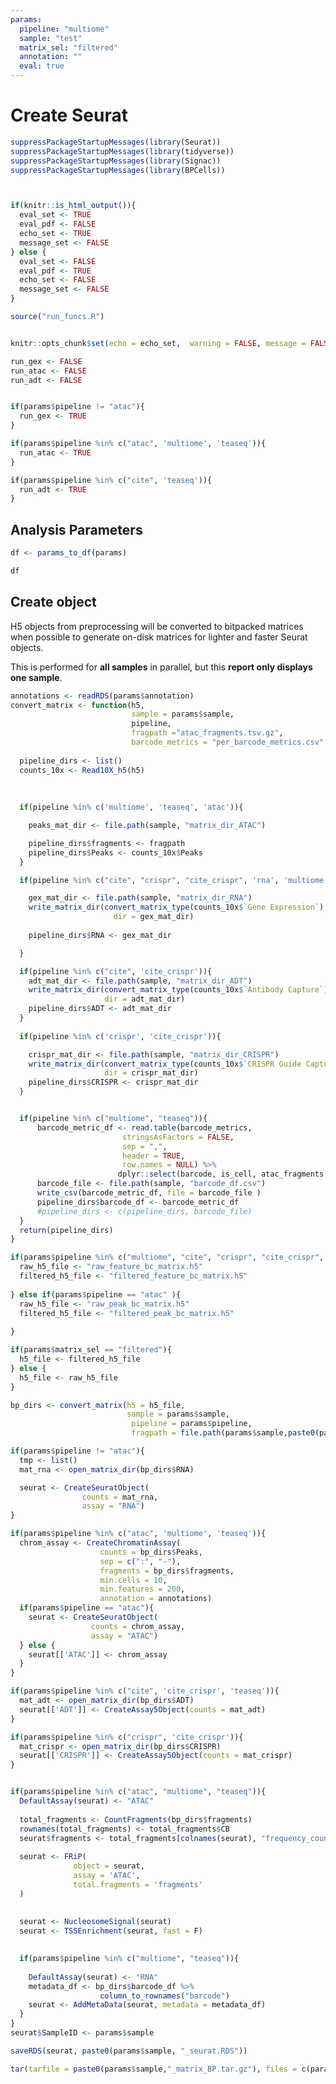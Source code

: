 ```yaml
---
params:
  pipeline: "multiome"
  sample: "test"
  matrix_sel: "filtered"
  annotation: ""
  eval: true
---
```


# Create Seurat
```r

suppressPackageStartupMessages(library(Seurat))
suppressPackageStartupMessages(library(tidyverse))
suppressPackageStartupMessages(library(Signac))
suppressPackageStartupMessages(library(BPCells))



if(knitr::is_html_output()){
  eval_set <- TRUE
  eval_pdf <- FALSE
  echo_set <- TRUE
  message_set <- FALSE
} else {
  eval_set <- FALSE
  eval_pdf <- TRUE
  echo_set <- FALSE
  message_set <- FALSE
}

source("run_funcs.R")


knitr::opts_chunk$set(echo = echo_set,  warning = FALSE, message = FALSE, fig.align = "center", eval = params$eval, fig.width=9)
```


```r

run_gex <- FALSE
run_atac <- FALSE
run_adt <- FALSE


if(params$pipeline != "atac"){
  run_gex <- TRUE
}

if(params$pipeline %in% c("atac", 'multiome', 'teaseq')){
  run_atac <- TRUE
}

if(params$pipeline %in% c("cite", 'teaseq')){
  run_adt <- TRUE
}

```

## Analysis Parameters
```r

df <- params_to_df(params)

df
```



## Create object
H5 objects from preprocessing will be converted to bitpacked matrices when possible to generate on-disk matrices for lighter and faster Seurat objects.

This is performed for **all samples** in parallel, but this **report only displays one sample**. 


```r

annotations <- readRDS(params$annotation)
convert_matrix <- function(h5,
                           sample = params$sample,
                           pipeline, 
                           fragpath ="atac_fragments.tsv.gz", 
                           barcode_metrics = "per_barcode_metrics.csv" ){
  
  pipeline_dirs <- list()
  counts_10x <- Read10X_h5(h5)
  
  
  
  if(pipeline %in% c('multiome', 'teaseq', 'atac')){

    peaks_mat_dir <- file.path(sample, "matrix_dir_ATAC")

    pipeline_dirs$fragments <- fragpath
    pipeline_dirs$Peaks <- counts_10x$Peaks
  }

  if(pipeline %in% c("cite", "crispr", "cite_crispr", 'rna', 'multiome', 'teaseq')){

    gex_mat_dir <- file.path(sample, "matrix_dir_RNA")
    write_matrix_dir(convert_matrix_type(counts_10x$`Gene Expression`), 
                       dir = gex_mat_dir)
    
    pipeline_dirs$RNA <- gex_mat_dir

  }

  if(pipeline %in% c("cite", 'cite_crispr')){
    adt_mat_dir <- file.path(sample, "matrix_dir_ADT")
    write_matrix_dir(convert_matrix_type(counts_10x$`Antibody Capture`), 
                     dir = adt_mat_dir)
    pipeline_dirs$ADT <- adt_mat_dir
  }
    
  if(pipeline %in% c('crispr', 'cite_crispr')){

    crispr_mat_dir <- file.path(sample, "matrix_dir_CRISPR")
    write_matrix_dir(convert_matrix_type(counts_10x$`CRISPR Guide Capture`), 
                     dir = crispr_mat_dir)
    pipeline_dirs$CRISPR <- crispr_mat_dir
  }


  if(pipeline %in% c("multiome", "teaseq")){
      barcode_metric_df <- read.table(barcode_metrics, 
                         stringsAsFactors = FALSE,
                         sep = ",",
                         header = TRUE,
                         row.names = NULL) %>%
                        dplyr::select(barcode, is_cell, atac_fragments, atac_peak_region_fragments) 
      barcode_file <- file.path(sample, "barcode_df.csv")
      write_csv(barcode_metric_df, file = barcode_file )
      pipeline_dirs$barcode_df <- barcode_metric_df
      #pipeline_dirs <- c(pipeline_dirs, barcode_file)
  }
  return(pipeline_dirs)
}

```

```r

if(params$pipeline %in% c("multiome", "cite", "crispr", "cite_crispr", "teaseq", 'rna')){
  raw_h5_file <- "raw_feature_bc_matrix.h5"
  filtered_h5_file <- "filtered_feature_bc_matrix.h5"
  
} else if(params$pipeline == "atac" ){
  raw_h5_file <- "raw_peak_bc_matrix.h5"
  filtered_h5_file <- "filtered_peak_bc_matrix.h5"
  
}

if(params$matrix_sel == "filtered"){
  h5_file <- filtered_h5_file
} else {
  h5_file <- raw_h5_file
}

bp_dirs <- convert_matrix(h5 = h5_file,
                          sample = params$sample,
                           pipeline = params$pipeline,
                           fragpath = file.path(params$sample,paste0(params$sample, "_sample_fragments.tsv.gz")))


```


```r



if(params$pipeline != "atac"){
  tmp <- list()
  mat_rna <- open_matrix_dir(bp_dirs$RNA)

  seurat <- CreateSeuratObject(
                counts = mat_rna,
                assay = "RNA")
}

if(params$pipeline %in% c("atac", 'multiome', 'teaseq')){
  chrom_assay <- CreateChromatinAssay(
                    counts = bp_dirs$Peaks,
                    sep = c(":", "-"),
                    fragments = bp_dirs$fragments,
                    min.cells = 10,
                    min.features = 200,
                    annotation = annotations)
  if(params$pipeline == "atac"){
    seurat <- CreateSeuratObject(
                  counts = chrom_assay,
                  assay = "ATAC")
  } else {
    seurat[['ATAC']] <- chrom_assay
  }
} 

if(params$pipeline %in% c("cite", 'cite_crispr', 'teaseq')){
  mat_adt <- open_matrix_dir(bp_dirs$ADT)
  seurat[['ADT']] <- CreateAssay5Object(counts = mat_adt)
}

if(params$pipeline %in% c("crispr", 'cite_crispr')){
  mat_crispr <- open_matrix_dir(bp_dirs$CRISPR)
  seurat[['CRISPR']] <- CreateAssay5Object(counts = mat_crispr)
}


if(params$pipeline %in% c("atac", "multiome", "teaseq")){
  DefaultAssay(seurat) <- "ATAC"
  
  total_fragments <- CountFragments(bp_dirs$fragments)
  rownames(total_fragments) <- total_fragments$CB
  seurat$fragments <- total_fragments[colnames(seurat), "frequency_count"]
  
  seurat <- FRiP(
              object = seurat,
              assay = 'ATAC',
              total.fragments = 'fragments'
  )
  
  
  seurat <- NucleosomeSignal(seurat)
  seurat <- TSSEnrichment(seurat, fast = F)
  

  if(params$pipeline %in% c("multiome", "teaseq")){
    
    DefaultAssay(seurat) <- "RNA"
    metadata_df <- bp_dirs$barcode_df %>%
                    column_to_rownames("barcode")
    seurat <- AddMetaData(seurat, metadata = metadata_df)
  }
}
seurat$SampleID <- params$sample

saveRDS(seurat, paste0(params$sample, "_seurat.RDS"))
```


```r


tar(tarfile = paste0(params$sample,"_matrix_BP.tar.gz"), files = c(params$sample), compression = "gzip")


```




